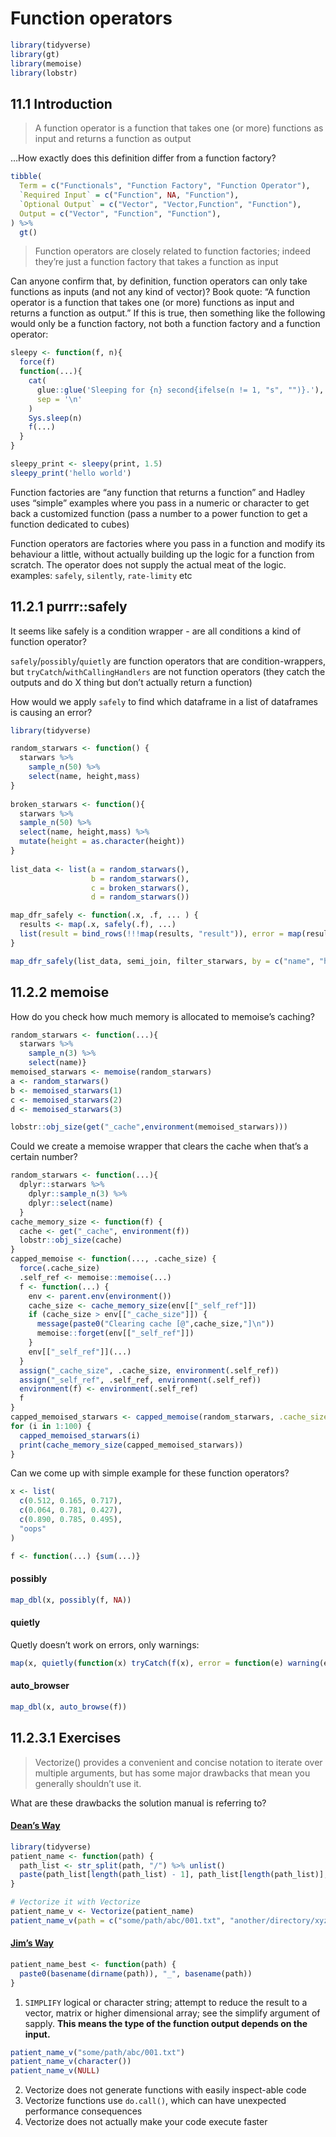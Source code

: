 # Function operators

```r
library(tidyverse)
library(gt)
library(memoise)
library(lobstr)
```

## 11.1 Introduction {-}

:::question
> A function operator is a function that takes one (or more) functions as input and returns a function as output

...How exactly does this definition differ from a function factory?
:::

```r
tibble(
  Term = c("Functionals", "Function Factory", "Function Operator"),
  `Required Input` = c("Function", NA, "Function"),
  `Optional Output` = c("Vector", "Vector,Function", "Function"),
  Output = c("Vector", "Function", "Function"),
) %>%
  gt()
```

> Function operators are closely related to function factories; indeed they’re just a function factory that takes a function as input

:::question
Can anyone confirm that, by definition, function operators can only take functions as inputs (and not any kind of vector)? Book quote: "A function operator is a function that takes one (or more) functions as input and returns a function as output." If this is true, then something like the following would only be a function factory, not both a function factory and a function operator:

```r
sleepy <- function(f, n){
  force(f)
  function(...){
    cat(
      glue::glue('Sleeping for {n} second{ifelse(n != 1, "s", "")}.'), 
      sep = '\n'
    )
    Sys.sleep(n)
    f(...)
  }
}

sleepy_print <- sleepy(print, 1.5)
sleepy_print('hello world')
```
:::


Function factories are “any function that returns a function” and Hadley uses “simple” examples where you pass in a numeric or character to get back a customized function (pass a number to a power function to get a function dedicated to cubes)

Function operators are factories where you pass in a function and modify its behaviour a little, without actually building up the logic for a function from scratch. The operator does not supply the actual meat of the logic.
examples: `safely`, `silently`, `rate-limity` etc


## 11.2.1 purrr::safely {-}

:::question
It seems like safely is a condition wrapper - are all conditions a kind of function operator?
:::

`safely`/`possibly`/`quietly` are function operators that are condition-wrappers, but `tryCatch`/`withCallingHandlers` are not function operators (they catch the outputs and do X thing but don't actually return a function)

:::question
How would we apply `safely` to find which dataframe in a list of dataframes is causing an error?
:::

```r
library(tidyverse)

random_starwars <- function() { 
  starwars %>%
    sample_n(50) %>%
    select(name, height,mass)
}
	
broken_starwars <- function(){ 
  starwars %>%
  sample_n(50) %>%
  select(name, height,mass) %>% 
  mutate(height = as.character(height))
}
  
list_data <- list(a = random_starwars(),
                  b = random_starwars(),
                  c = broken_starwars(),
                  d = random_starwars())

map_dfr_safely <- function(.x, .f, ... ) {
  results <- map(.x, safely(.f), ...)
  list(result = bind_rows(!!!map(results, "result")), error = map(results, "error"))
}    

map_dfr_safely(list_data, semi_join, filter_starwars, by = c("name", "height"))
```

## 11.2.2 memoise {-}

How do you check how much memory is allocated to memoise's caching? 

```r
random_starwars <- function(...){ 
  starwars %>%
    sample_n(3) %>%
    select(name)}
memoised_starwars <- memoise(random_starwars)
a <- random_starwars()
b <- memoised_starwars(1)
c <- memoised_starwars(2)
d <- memoised_starwars(3)

lobstr::obj_size(get("_cache",environment(memoised_starwars)))
```

:::question
Could we create a memoise wrapper that clears the cache when that's a certain number?
:::

```r
random_starwars <- function(...){ 
  dplyr::starwars %>%
    dplyr::sample_n(3) %>%
    dplyr::select(name)
  }
cache_memory_size <- function(f) {
  cache <- get("_cache", environment(f))
  lobstr::obj_size(cache)
}
capped_memoise <- function(..., .cache_size) {
  force(.cache_size)
  .self_ref <- memoise::memoise(...)
  f <- function(...) {
    env <- parent.env(environment())
    cache_size <- cache_memory_size(env[["_self_ref"]])
    if (cache_size > env[["_cache_size"]]) {
      message(paste0("Clearing cache [@",cache_size,"]\n"))
      memoise::forget(env[["_self_ref"]])
    }
    env[["_self_ref"]](...)
  }
  assign("_cache_size", .cache_size, environment(.self_ref))
  assign("_self_ref", .self_ref, environment(.self_ref))
  environment(f) <- environment(.self_ref)
  f
}
capped_memoised_starwars <- capped_memoise(random_starwars, .cache_size = 30000)
for (i in 1:100) {
  capped_memoised_starwars(i)
  print(cache_memory_size(capped_memoised_starwars))
}
```

:::question
Can we come up with simple example for these function operators?
:::

```r
x <- list(
  c(0.512, 0.165, 0.717),
  c(0.064, 0.781, 0.427),
  c(0.890, 0.785, 0.495),
  "oops"
)

f <- function(...) {sum(...)}
```

#### possibly {-}

```r
map_dbl(x, possibly(f, NA))
```

#### quietly {-}

Quetly doesn't work on errors, only warnings:

```r
map(x, quietly(function(x) tryCatch(f(x), error = function(e) warning(e)))
```

#### auto_browser {-}

```r
map_dbl(x, auto_browse(f))
```

## 11.2.3.1 Exercises {-}

:::question
> Vectorize() provides a convenient and concise notation to iterate over multiple arguments, but has some major drawbacks that mean you generally shouldn’t use it.

What are these drawbacks the solution manual is referring to?
:::


#### [Dean's Way](https://deanattali.com/blog/mutate-non-vectorized/)

```r
library(tidyverse)
patient_name <- function(path) {
  path_list <- str_split(path, "/") %>% unlist()
  paste(path_list[length(path_list) - 1], path_list[length(path_list)], sep = "_")
}

# Vectorize it with Vectorize
patient_name_v <- Vectorize(patient_name)
patient_name_v(path = c("some/path/abc/001.txt", "another/directory/xyz/002.txt"))
```

#### [Jim's Way](https://www.jimhester.com/post/2018-04-12-vectorize/)

```r
patient_name_best <- function(path) {
  paste0(basename(dirname(path)), "_", basename(path))
}
```


1. `SIMPLIFY` logical or character string; attempt to reduce the result to a vector, matrix or higher dimensional array; see the simplify argument of sapply. **This means the type of the function output depends on the input.**

```r
patient_name_v("some/path/abc/001.txt")
patient_name_v(character())
patient_name_v(NULL)
```

2. Vectorize does not generate functions with easily inspect-able code
3. Vectorize functions use `do.call()`, which can have unexpected performance consequences
4. Vectorize does not actually make your code execute faster

